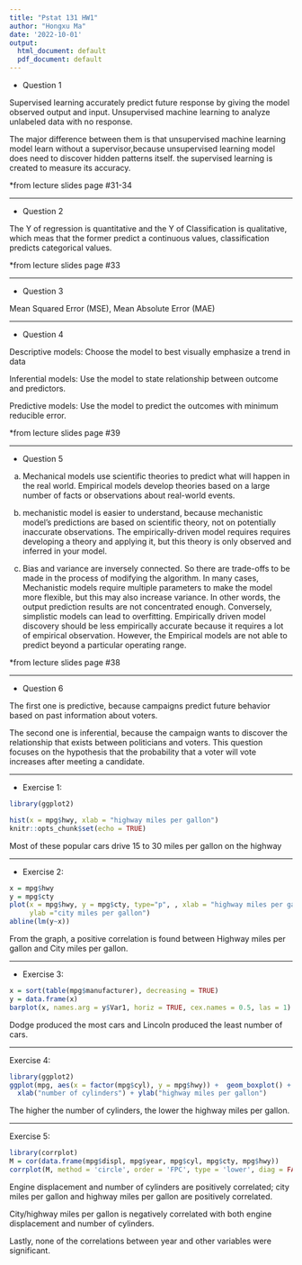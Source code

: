 ```yaml
---
title: "Pstat 131 HW1"
author: "Hongxu Ma"
date: '2022-10-01'
output:
  html_document: default
  pdf_document: default
---
```


-   Question 1

Supervised learning accurately predict future response by giving the model observed output and input. Unsupervised machine learning to analyze unlabeled data with no response.

The major difference between them is that unsupervised machine learning model learn without a supervisor,because unsupervised learning model does need to discover hidden patterns itself. the supervised learning is created to measure its accuracy.

\*from lecture slides page #31-34

------------------------------------------------------------------------

-   Question 2

The Y of regression is quantitative and the Y of Classification is qualitative, which meas that the former predict a continuous values, classification predicts categorical values.

\*from lecture slides page #33

------------------------------------------------------------------------

-   Question 3

Mean Squared Error (MSE), Mean Absolute Error (MAE)

------------------------------------------------------------------------

-   Question 4

Descriptive models: Choose the model to best visually emphasize a trend in data

Inferential models: Use the model to state relationship between outcome and predictors.

Predictive models: Use the model to predict the outcomes with minimum reducible error.

\*from lecture slides page #39

------------------------------------------------------------------------

-   Question 5

a.  Mechanical models use scientific theories to predict what will happen in the real world. Empirical models develop theories based on a large number of facts or observations about real-world events.

b.  mechanistic model is easier to understand, because mechanistic model's predictions are based on scientific theory, not on potentially inaccurate observations. The empirically-driven model requires requires developing a theory and applying it, but this theory is only observed and inferred in your model.

c.  Bias and variance are inversely connected. So there are trade-offs to be made in the process of modifying the algorithm. In many cases, Mechanistic models require multiple parameters to make the model more flexible, but this may also increase variance. In other words, the output prediction results are not concentrated enough. Conversely, simplistic models can lead to overfitting. Empirically driven model discovery should be less empirically accurate because it requires a lot of empirical observation. However, the Empirical models are not able to predict beyond a particular operating range.

\*from lecture slides page #38

------------------------------------------------------------------------

-   Question 6

The first one is predictive, because campaigns predict future behavior based on past information about voters.

The second one is inferential, because the campaign wants to discover the relationship that exists between politicians and voters. This question focuses on the hypothesis that the probability that a voter will vote increases after meeting a candidate.

------------------------------------------------------------------------

-   Exercise 1:

```r
library(ggplot2)

hist(x = mpg$hwy, xlab = "highway miles per gallon")
knitr::opts_chunk$set(echo = TRUE)
```

Most of these popular cars drive 15 to 30 miles per gallon on the highway

------------------------------------------------------------------------

-   Exercise 2:

```r
x = mpg$hwy
y = mpg$cty
plot(x = mpg$hwy, y = mpg$cty, type="p", , xlab = "highway miles per gallon", 
     ylab ="city miles per gallon")
abline(lm(y~x))
```

From the graph, a positive correlation is found between Highway miles per gallon and City miles per gallon.

------------------------------------------------------------------------

-   Exercise 3:

```r
x = sort(table(mpg$manufacturer), decreasing = TRUE)  
y = data.frame(x)
barplot(x, names.arg = y$Var1, horiz = TRUE, cex.names = 0.5, las = 1)
```

Dodge produced the most cars and Lincoln produced the least number of cars.

------------------------------------------------------------------------

Exercise 4:

```r
library(ggplot2)
ggplot(mpg, aes(x = factor(mpg$cyl), y = mpg$hwy)) +  geom_boxplot() + 
  xlab("number of cylinders") + ylab("highway miles per gallon")
```

The higher the number of cylinders, the lower the highway miles per gallon.

------------------------------------------------------------------------

Exercise 5:

```r
library(corrplot)
M = cor(data.frame(mpg$displ, mpg$year, mpg$cyl, mpg$cty, mpg$hwy))
corrplot(M, method = 'circle', order = 'FPC', type = 'lower', diag = FALSE, )
```

Engine displacement and number of cylinders are positively correlated; city miles per gallon and highway miles per gallon are positively correlated.

City/highway miles per gallon is negatively correlated with both engine displacement and number of cylinders.

Lastly, none of the correlations between year and other variables were significant.
